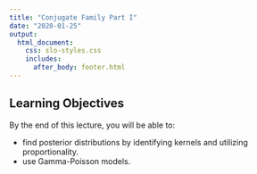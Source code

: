 ```yaml
---
title: "Conjugate Family Part I"
date: "2020-01-25"
output: 
  html_document:
    css: slo-styles.css 
    includes:
      after_body: footer.html
---
```


## Learning Objectives

By the end of this lecture, you will be able to:

- find posterior distributions by identifying kernels and utilizing proportionality. 
- use Gamma-Poisson models.

<br>
<br>
<br>